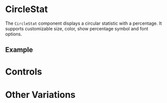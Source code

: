 
# CircleStat

<Meta of={CircleStatStories} />

The `CircleStat` component displays a circular statistic with a percentage. It supports customizable size, color, show percentage symbol and font options.

## Example

<Story of={CircleStatStories.Default} />

# Controls

<Controls />

# Other Variations

<Stories />
